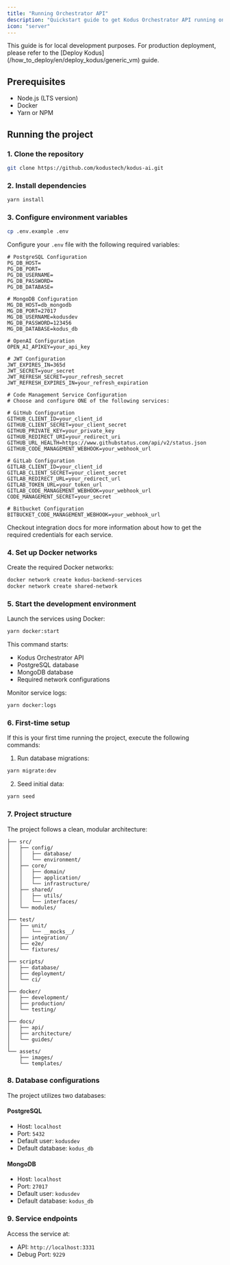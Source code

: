 ```yaml
---
title: "Running Orchestrator API"
description: "Quickstart guide to get Kodus Orchestrator API running on your local machine."
icon: "server"
---
```


<Note>
  This guide is for local development purposes. For production deployment,
  please refer to the [Deploy Kodus](/how_to_deploy/en/deploy_kodus/generic_vm)
  guide.
</Note>

## Prerequisites

- Node.js (LTS version)
- Docker
- Yarn or NPM

## Running the project

### 1. Clone the repository

```bash
git clone https://github.com/kodustech/kodus-ai.git
```

### 2. Install dependencies

```bash
yarn install
```

### 3. Configure environment variables

```bash
cp .env.example .env
```

Configure your `.env` file with the following required variables:

```env
# PostgreSQL Configuration
PG_DB_HOST=
PG_DB_PORT=
PG_DB_USERNAME=
PG_DB_PASSWORD=
PG_DB_DATABASE=

# MongoDB Configuration
MG_DB_HOST=db_mongodb
MG_DB_PORT=27017
MG_DB_USERNAME=kodusdev
MG_DB_PASSWORD=123456
MG_DB_DATABASE=kodus_db

# OpenAI Configuration
OPEN_AI_APIKEY=your_api_key

# JWT Configuration
JWT_EXPIRES_IN=365d
JWT_SECRET=your_secret
JWT_REFRESH_SECRET=your_refresh_secret
JWT_REFRESH_EXPIRES_IN=your_refresh_expiration

# Code Management Service Configuration
# Choose and configure ONE of the following services:

# GitHub Configuration
GITHUB_CLIENT_ID=your_client_id
GITHUB_CLIENT_SECRET=your_client_secret
GITHUB_PRIVATE_KEY=your_private_key
GITHUB_REDIRECT_URI=your_redirect_uri
GITHUB_URL_HEALTH=https://www.githubstatus.com/api/v2/status.json
GITHUB_CODE_MANAGEMENT_WEBHOOK=your_webhook_url

# GitLab Configuration
GITLAB_CLIENT_ID=your_client_id
GITLAB_CLIENT_SECRET=your_client_secret
GITLAB_REDIRECT_URL=your_redirect_url
GITLAB_TOKEN_URL=your_token_url
GITLAB_CODE_MANAGEMENT_WEBHOOK=your_webhook_url
CODE_MANAGEMENT_SECRET=your_secret

# Bitbucket Configuration
BITBUCKET_CODE_MANAGEMENT_WEBHOOK=your_webhook_url

```

<Note>
  Checkout integration docs for more information about how to get the required
  credentials for each service.
</Note>

### 4. Set up Docker networks

Create the required Docker networks:

```bash
docker network create kodus-backend-services
docker network create shared-network
```

### 5. Start the development environment

Launch the services using Docker:

```bash
yarn docker:start
```

This command starts:

- Kodus Orchestrator API
- PostgreSQL database
- MongoDB database
- Required network configurations

Monitor service logs:

```bash
yarn docker:logs
```

### 6. First-time setup

If this is your first time running the project, execute the following commands:

1. Run database migrations:

```bash
yarn migrate:dev
```

2. Seed initial data:

```bash
yarn seed
```

### 7. Project structure

The project follows a clean, modular architecture:

```text
├── src/
│   ├── config/
│   │   ├── database/
│   │   └── environment/
│   ├── core/
│   │   ├── domain/
│   │   ├── application/
│   │   └── infrastructure/
│   ├── shared/
│   │   ├── utils/
│   │   └── interfaces/
│   └── modules/
│
├── test/
│   ├── unit/
│   │   └── __mocks__/
│   ├── integration/
│   ├── e2e/
│   └── fixtures/
│
├── scripts/
│   ├── database/
│   ├── deployment/
│   └── ci/
│
├── docker/
│   ├── development/
│   ├── production/
│   └── testing/
│
├── docs/
│   ├── api/
│   ├── architecture/
│   └── guides/
│
└── assets/
    ├── images/
    └── templates/
```

### 8. Database configurations

The project utilizes two databases:

#### PostgreSQL

- Host: `localhost`
- Port: `5432`
- Default user: `kodusdev`
- Default database: `kodus_db`

#### MongoDB

- Host: `localhost`
- Port: `27017`
- Default user: `kodusdev`
- Default database: `kodus_db`

### 9. Service endpoints

Access the service at:

- API: `http://localhost:3331`
- Debug Port: `9229`
